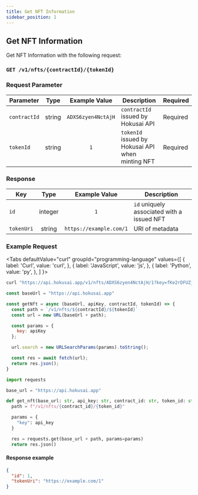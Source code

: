 ```yaml
---
title: Get NFT Information
sidebar_position: 1
---
```


## Get NFT Information

Get NFT Information with the following request: 

### `GET /v1/nfts/{contractId}/{tokenId}`


### Request Parameter

|Parameter|Type|Example Value|Description|Required|
|--|:--:|:--:|--|--|
|`contractId`|string|`ADXS6zyen4NctAjH`|`contractId` issued by Hokusai API|Required|
|`tokenId`|string|`1`|`tokenId` issued by Hokusai API when minting NFT|Required|

### Response

|Key|Type|Example Value|Description|
|--|:--:|:--:|--|
|`id`|integer|`1`|`id` uniquely associated with a issued NFT|
|`tokenUri`|string|`https://example.com/1`|URI of metadata|

### Example Request

<Tabs
  defaultValue="curl"
  groupId="programming-language"
  values={[
    { label: 'Curl', value: 'curl', },
    { label: 'JavaScript', value: 'js', },
    { label: 'Python', value: 'py', },
  ]
}>
<TabItem value="curl">

```bash
curl "https://api.hokusai.app/v1/nfts/ADXS6zyen4NctAjH/1?key=fKe2rDFUZjSSdXfW"
```

</TabItem>
<TabItem value="js">

```js
const baseUrl = "https://api.hokusai.app"

const getNft = async (baseUrl, apiKey, contractId, tokenId) => {
  const path = `/v1/nfts/${contractId}/${tokenId}`
  const url = new URL(baseUrl + path);

  const params = {
    key: apiKey
  };

  url.search = new URLSearchParams(params).toString();

  const res = await fetch(url);
  return res.json();
}
```

</TabItem>
<TabItem value="py">

```py
import requests

base_url = "https://api.hokusai.app"

def get_nft(base_url: str, api_key: str, contract_id: str, token_id: str):
  path = f"/v1/nfts/{contract_id}/{token_id}"

  params = {
    "key": api_key
  }

  res = requests.get(base_url + path, params=params)
  return res.json()
```

</TabItem>
</Tabs>

#### Response example

```json
{
  "id": 1,
  "tokenUri": "https://example.com/1"
}
```
